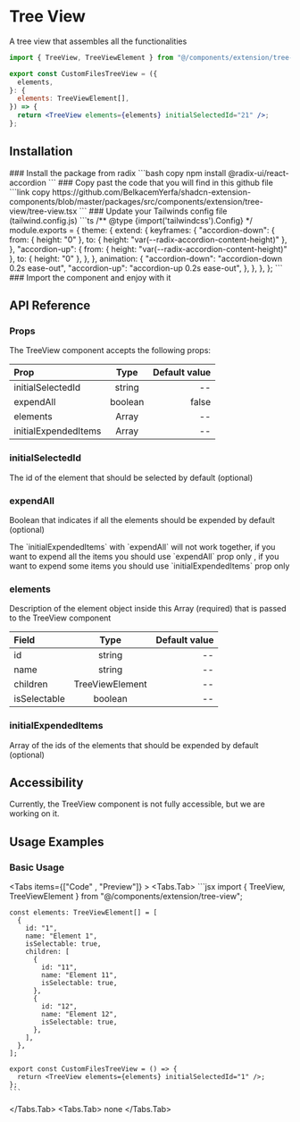 
# Tree View

A tree view that assembles all the functionalities

```jsx copy
import { TreeView, TreeViewElement } from "@/components/extension/tree-view";

export const CustomFilesTreeView = ({
  elements,
}: {
  elements: TreeViewElement[],
}) => {
  return <TreeView elements={elements} initialSelectedId="21" />;
};
```

## Installation

<Steps>
  ### Install the package from radix
  ```bash copy
    npm install @radix-ui/react-accordion
  ```
  ### Copy past the code that you will find in this github file
  ```link copy
  https://github.com/BelkacemYerfa/shadcn-extension-components/blob/master/packages/src/components/extension/tree-view/tree-view.tsx
  ```
  ### Update your Tailwinds config file (tailwind.config.js)
  ```ts
  /** @type {import('tailwindcss').Config} */
  module.exports = {
    theme: {
      extend: {
        keyframes: {
          "accordion-down": {
            from: { height: "0" },
            to: { height: "var(--radix-accordion-content-height)" },
          },
          "accordion-up": {
            from: { height: "var(--radix-accordion-content-height)" },
            to: { height: "0" },
          },
        },
        animation: {
          "accordion-down": "accordion-down 0.2s ease-out",
          "accordion-up": "accordion-up 0.2s ease-out",
        },
      },
    },
  };
  ```
  ### Import the component and enjoy with it
</Steps>

## API Reference

### Props

The TreeView component accepts the following props:

| Prop                 |  Type   | Default value |
| :------------------- | :-----: | ------------: |
| initialSelectedId    | string  |            -- |
| expendAll            | boolean |         false |
| elements             |  Array  |            -- |
| initialExpendedItems |  Array  |            -- |

### initialSelectedId

The id of the element that should be selected by default (optional)

### expendAll

Boolean that indicates if all the elements should be expended by default (optional)

<Callout type="warning" emoji="⚠️">
  The `initialExpendedItems` with `expendAll` will not work together, if you
  want to expend all the items you should use `expendAll` prop only , if you
  want to expend some items you should use `initialExpendedItems` prop only
</Callout>

### elements

Description of the element object inside this Array (required) that is passed to the TreeView component

| Field        |      Type       | Default value |
| :----------- | :-------------: | ------------: |
| id           |     string      |            -- |
| name         |     string      |            -- |
| children     | TreeViewElement |            -- |
| isSelectable |     boolean     |            -- |

### initialExpendedItems

Array of the ids of the elements that should be expended by default (optional)

## Accessibility

Currently, the TreeView component is not fully accessible, but we are working on it.

## Usage Examples

### Basic Usage

<Tabs items={["Code" , "Preview"]} >
  <Tabs.Tab>
    ```jsx
    import { TreeView, TreeViewElement } from "@/components/extension/tree-view";

    const elements: TreeViewElement[] = [
      {
        id: "1",
        name: "Element 1",
        isSelectable: true,
        children: [
          {
            id: "11",
            name: "Element 11",
            isSelectable: true,
          },
          {
            id: "12",
            name: "Element 12",
            isSelectable: true,
          },
        ],
      },
    ];

    export const CustomFilesTreeView = () => {
      return <TreeView elements={elements} initialSelectedId="1" />;
    };
    ```

  </Tabs.Tab>
  <Tabs.Tab>
    none
  </Tabs.Tab>
</Tabs>
